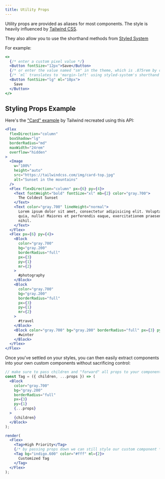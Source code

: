 ```yaml
---
title: Utility Props
---
```


Utility props are provided as aliases for most components. The style is heavily influenced by [Tailwind CSS](https://tailwindcss.com/docs/font-size).

They also allow you to use the shorthand methods from [Styled System](https://styled-system.com/api)

For example:

```jsx live
<>
  {/* enter a custom pixel value */}
  <Button fontSize="12px">Save</Button>
  {/* or enter the value named "sm" in the theme, which is .875rem by default */}
  {/* `ml` translates to 'margin-left' using styled-system's shorthand properties */}
  <Button fontSize="lg" ml="10px">
    Save
  </Button>
</>
```

## Styling Props Example

Here's the ["Card" example](https://tailwindcss.com/components/cards) by Tailwind recreated using this API:

```jsx live
<Flex
  flexDirection="column"
  boxShadow="lg"
  borderRadius="md"
  maxWidth="24rem"
  overflow="hidden"
>
  <Image
    w="100%"
    height="auto"
    src="https://tailwindcss.com/img/card-top.jpg"
    alt="Sunset in the mountains"
  />
  <Flex flexDirection="column" px={6} py={4}>
    <Text fontWeight="bold" fontSize="xl" mb={2} color="gray.700">
      The Coldest Sunset
    </Text>
    <Text color="gray.700" lineHeight="normal">
      Lorem ipsum dolor sit amet, consectetur adipisicing elit. Voluptatibus
      quia, nulla! Maiores et perferendis eaque, exercitationem praesentium
      nihil.
    </Text>
  </Flex>
  <Flex px={6} py={4}>
    <Block
      color="gray.700"
      bg="gray.200"
      borderRadius="full"
      px={3}
      py={1}
      mr={2}
    >
      #photography
    </Block>
    <Block
      color="gray.700"
      bg="gray.200"
      borderRadius="full"
      px={3}
      py={1}
      mr={2}
    >
      #travel
    </Block>
    <Block color="gray.700" bg="gray.200" borderRadius="full" px={3} py={1}>
      #winter
    </Block>
  </Flex>
</Flex>
```

Once you've settled on your styles, you can then easily extract components into your own custom components without sacrificing control:

```jsx live noInline
// make sure to pass children and "forward" all props to your component
const Tag = ({ children, ...props }) => (
  <Block
    color="gray.700"
    bg="gray.200"
    borderRadius="full"
    px={3}
    py={1}
    {...props}
  >
    {children}
  </Block>
);

render(
  <Flex>
    <Tag>High Priority</Tag>
    {/* by passing props down we can still style our custom component */}
    <Tag bg="indigo.600" color="#fff" ml={2}>
      Customized Tag
    </Tag>
  </Flex>
);
```
